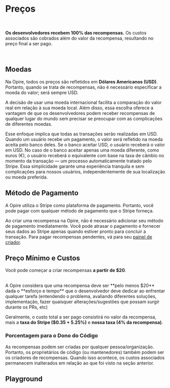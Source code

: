 
# Preços

<br/>

<InfoPanel>**Os desenvolvedores recebem 100% das recompensas.** Os custos associados são cobrados além do valor da recompensa, resultando no preço final a ser pago.</InfoPanel>

<br/>

## Moedas

Na Opire, todos os preços são refletidos em **Dólares Americanos (USD)**. Portanto, quando se trata de recompensas, não é necessário especificar a moeda do valor; será sempre USD.

A decisão de usar uma moeda internacional facilita a comparação do valor real em relação à sua moeda local. Além disso, essa escolha oferece a vantagem de que os desenvolvedores podem receber recompensas de qualquer lugar do mundo sem precisar se preocupar com as complicações de diferentes moedas.

Esse enfoque implica que todas as transações serão realizadas em USD. Quando um usuário recebe um pagamento, o valor será refletido na moeda aceita pelo banco deles. Se o banco aceitar USD, o usuário receberá o valor em USD. No caso de o banco aceitar apenas uma moeda diferente, como euros (€), o usuário receberá o equivalente com base na taxa de câmbio no momento da transação — um processo automaticamente tratado pelo Stripe. Essa simplicidade garante uma experiência tranquila e sem complicações para nossos usuários, independentemente de sua localização ou moeda preferida.

## Método de Pagamento

A Opire utiliza o Stripe como plataforma de pagamento. Portanto, você pode pagar com qualquer método de pagamento que o Stripe forneça.

Ao criar uma recompensa na Opire, não é necessário adicionar seu método de pagamento imediatamente. Você pode atrasar o pagamento e fornecer seus dados ao Stripe apenas quando estiver pronto para concluir a transação. Para pagar recompensas pendentes, vá para seu [painel de criador](https://app.opire.dev/dashboard/creator/rewards).

## Preço Mínimo e Custos

Você pode começar a criar recompensas **a partir de $20**.

<br/>
<InfoPanel>A Opire considera que uma recompensa deve ser **pelo menos $20** dada o **esforço e tempo** que o desenvolvedor deve dedicar ao enfrentar qualquer tarefa <DimmedText>(entendendo o problema, avaliando diferentes soluções, implementação, fazer quaisquer alterações/sugestões que possam surgir durante os PRs, etc)</DimmedText></InfoPanel>
<br/>

Geralmente, o custo total a ser pago consistirá no valor da recompensa, mais a **taxa do Stripe ($0.35 + 5.25%)** e **nossa taxa (4% da recompensa)**.

### Porcentagem para o Dono do Código

As recompensas podem ser criadas por qualquer pessoa/organização. Portanto, os proprietários de código (ou mantenedores) também podem ser os criadores de recompensas. Quando isso acontece, os custos associados permanecem inalterados em relação ao que foi visto na seção anterior.

## Playground
<br/>

<RewardCalculator/>
